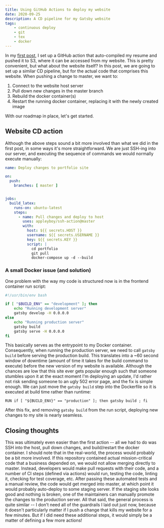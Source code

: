 ```yaml
---
title: Using GitHub Actions to deploy my website
date: 2020-09-25
description: A CD pipeline for my Gatsby website
tags:
    - continuous deploy
    - git
    - tex
    - docker
---
```


In my [first post](/using-git-hub-actions-to-update-my-resume), I set up a GitHub action that auto-compiled my
resume and pushed it to S3, where it can be accessed from my website. This is pretty convenient,
but what about the website itself? In this post, we are going to set up a similar CD pipeline,
but for the actual code that comprises this website. When pushing a change to master, we
want to:

1. Connect to the website host server
2. Pull down new changes in the master branch
3. Rebuild the docker container(s)
4. Restart the running docker container, replacing it with the newly created image

With our roadmap in place, let's get started.


## Website CD action

Although the above steps sound a bit more involved than what we did in the first post, in
some ways it's more straightforward. We are just SSH-ing into our server, and executing
the sequence of commands we would normally execute manually:

```yaml
name: Deploy changes to portfolio site

on:
  push:
    branches: [ master ]


jobs:
  build_latex:
    runs-on: ubuntu-latest
    steps:
      - name: Pull changes and deploy to host
        uses: appleyboy/ssh-action@master
        with:
          host: ${{ secrets.HOST }}
          username: ${{ secrets.USERNAME }}
          key: ${{ secrets.KEY }}
          script: |
            cd portfolio
            git pull
            docker-compose up -d --build
```


### A small Docker issue (and solution)

One problem with the way my code is structured now is in the frontend container run script:

```bash
#!/usr/bin/env bash

if [ "$BUILD_ENV" == "development" ]; then
    echo "Running development server"
    gatsby develop -H 0.0.0.0
else
    echo "Running production server"
    gatsby build
    gatsby serve -H 0.0.0.0
fi
```

This basically serves as the entrypoint to my Docker container. Consequently, when running
the production server, we need to call `gatsby build` before serving the production build.
This translates into a ~60 second window of downtime (amount of time it takes for the build
command to execute) before the new version of my website is available. Although the chances
are low that this site ever gets popular enough such that someone stumbles upon it at the exact
moment I'm deploying an update, I'd rather not risk sending someone to an ugly 502 error page,
and the fix is simple enough. We can just move the `gatsby build` step into the Dockerfile
so it is executed at build time rather than runtime:

```
RUN if [ "${BUILD_ENV}" == "production" ]; then gatsby build ; fi
```


After this fix, and removing `gatsby build` from the run script, deploying new changes to my site
is nearly seamless.


## Closing thoughts

This was ultimately even easier than the first action -- all we had to do was SSH into the
host, pull down changes, and build/restart the docker container. I should note that in the
real-world, the process would probably be a bit more involved. If this repository contained
actual mission-critical code that a business depended on, we would not allow merging directly
to master. Instead, developers would make pull requests with their code, and a number of
CI steps (defined via actions) would run, testing the code, linting it, checking for test coverage, etc.
After passing these automated tests and a manual review, the code would get merged into master, at which point it
would  probably auto-deploy to some staging server. If the staging site looks good
and nothing is broken, one of the maintainers can manually promote the changes to the production
server. All that said, the general process is quite similar -- I don't need all of the
guardrails I laid out just now, because it doesn't particularly matter if I push a change that
kills my website for a few minutes. But if I did need these additional steps, it would
simply be a matter of defining a few more actions!
